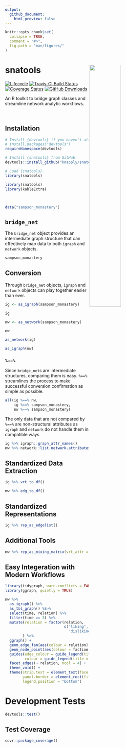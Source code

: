 ```yaml
---
output: 
  github_document:
    html_preview: false
---
```


<!-- README.Rmd generates README.md. -->

```r
knitr::opts_chunk$set(
  collapse = TRUE,
  comment = "#>",
  fig.path = "man/figures/"
)
```


# snatools <a href="http://res.cloudinary.com/syknapptic/image/upload/v1537658876/logo_bnrvvg.png"> <img src="http://res.cloudinary.com/syknapptic/image/upload/v1537658876/logo_bnrvvg.png" align="right" height="45%" width="45%" href="http://res.cloudinary.com/syknapptic/image/upload/v1537658876/logo_bnrvvg.png"/> </a>

[![Lifecycle](https://img.shields.io/badge/lifecycle-experimental-orange.svg)](https://www.tidyverse.org/lifecycle/#experimental)
[![Travis-CI Build Status](https://travis-ci.org/knapply/snatools.svg?branch=master)](https://travis-ci.org/knapply/snatools)
[![Coverage Status](https://codecov.io/gh/knapply/snatools/branch/master/graph/badge.svg)](https://codecov.io/gh/knapply/snatools?branch=master)
[![GitHub Downloads](https://img.shields.io/github/downloads/knapply/snatools/total.svg)](https://github.com/knapply/snatools)



An R toolkit to bridge graph classes and streamline network analytic workflows.

<br>

## Installation

```r
# Install {devtools} if you haven't already.
# install.packages("devtools")
requireNamespace(devtools)

# Install {snatools} from GitHub.
devtools::install_github("knapply/snatools")

# Load {snatools}.
library(snatools)
```

```r
library(snatools)
library(kableExtra)
```

<br>

```r
data("sampson_monastery")
```

## `bridge_net`

The `bridge_net` object provides an intermediate graph structure that can effectively map data to both `igraph` and `network` objects.

```r
sampson_monastery
```

## Conversion

Through `bridge_net` objects, `igraph` and `network` objects can play together easier than ever.

```r
ig <- as_igraph(sampson_monastery)
```

```r
ig
```

```r
nw <- as_network(sampson_monastery)
```

```r
nw
```

```r
as_network(ig)
```

```r
as_igraph(nw)
```

### `%==%`

Since `bridge_net`s are intermediate structures, comparing them is easy. `%==%` streamlines the process to make successful conversion confirmation as simple as possible.

```r
all(ig %==% nw,
    ig %==% sampson_monastery,
    nw %==% sampson_monastery)
```

The only data that are not compared by `%==%` are non-structural attributes as `igraph` and `network` do not handle them in compatible ways.

```r
ig %>% igraph::graph_attr_names()
nw %>% network::list.network.attributes()
```

## Standardized Data Extraction

```r
ig %>% vrt_to_df()
```

```r
nw %>% edg_to_df()
```

## Standardized Representations

```r
ig %>% rep_as_edgelist()
```

## Additional Tools

```r
nw %>% rep_as_mixing_matrix(vrt_attr = "faction")
```

## Easy Integeration with Modern Workflows

```r
library(tidygraph, warn.conflicts = FALSE)
library(ggraph, quietly = TRUE)

nw %>% 
  as_igraph() %>% 
  as_tbl_graph() %E>%
  select(time, relation) %>% 
  filter(time == 3) %>%
  mutate(relation = factor(relation, 
                           c("liking", "praise", "esteem", "positive influence",
                             "disliking", "blame", "disesteem", "negative influence"))
        ) %>% 
  ggraph() +
  geom_edge_fan(aes(colour = relation), width = 0.5, show.legend = FALSE) +
  geom_node_point(aes(colour = faction)) +
  guides(edge_colour = guide_legend(title = NULL),
         colour = guide_legend(title = NULL)) +
  facet_edges(~ relation, ncol = 4) +
  theme_void() +
  theme(strip.text = element_text(face = "bold", vjust = 1),
        panel.border = element_rect(fill = NA, color = "lightgray"),
        legend.position = "bottom")
```


# Development Tests

```r
devtools::test()
```

## Test Coverage

```r
covr::package_coverage()
```

